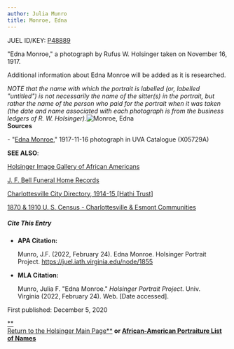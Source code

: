```yaml
---
author: Julia Munro
title: Monroe, Edna
---
```

JUEL ID/KEY: [P48889](http://juel.iath.virginia.edu/public_person?person=48889 "P48889")

"Edna Monroe," a photograph by Rufus W. Holsinger taken on November 16, 1917.

Additional information about Edna Monroe will be added as it is researched.

_NOTE that the name with which the portrait is labelled (or, labelled "untitled") is not necessarily the name of the sitter(s) in the portrait, but rather the name of the person who paid for the portrait when it was taken (the date and name associated with each photograph is from the business ledgers of R. W. Holsinger)._![Monroe, Edna](https://iiif.lib.virginia.edu/iiif/uva-lib:1048876/full/778,561/0/default.jpg "Monroe, Edna")   
**Sources**

\- "[Edna Monroe](https://search.lib.virginia.edu/catalog/uva-lib:1048876#?c=0&m=0&s=0&cv=0&xywh=-1%2C-92%2C3926%2C2910 "Edna Monroe")," 1917-11-16 photograph in UVA Catalogue (X05729A) 

**SEE ALSO**:

[Holsinger Image Gallery of African Americans](http://rwholsingerphotos.org/images.php "Holsinger Image Gallery of African Americans")

[J. F. Bell Funeral Home Records](http://www2.vcdh.virginia.edu/afam/raceandplace/perl_scripts/funeral_search.html "J. F. Bell Funeral Home Database")

[Charlottesville City Directory, 1914-15 \[Hathi Trust\]](https://catalog.hathitrust.org/Record/101954103 "Charlottesville City Directory, 1914-15") 

[1870 & 1910 U. S. Census - Charlottesville & Esmont Communities](http://www2.vcdh.virginia.edu/afam/raceandplace/census/search_both.html "1870 & 1910 U. S. Census: Charlottesville and Esmont Communities")

##### **Cite This Entry**

*   **APA Citation:**
    
    Munro, J.F. (2022, February 24). Edna Monroe. Holsinger Portrait Project. https://juel.iath.virginia.edu/node/1855
    
*   **MLA Citation:**
    
    Munro, Julia F. "Edna Monroe." _Holsinger Portrait Project_. Univ. Virginia (2022, February 24). Web. \[Date accessed\].
    

  
First published: December 5, 2020     

[**  
Return to the Holsinger Main Page**](http://juel.iath.virginia.edu/node/980) **or [African-American Portraiture List of Names](http://juel.iath.virginia.edu/node/996)**